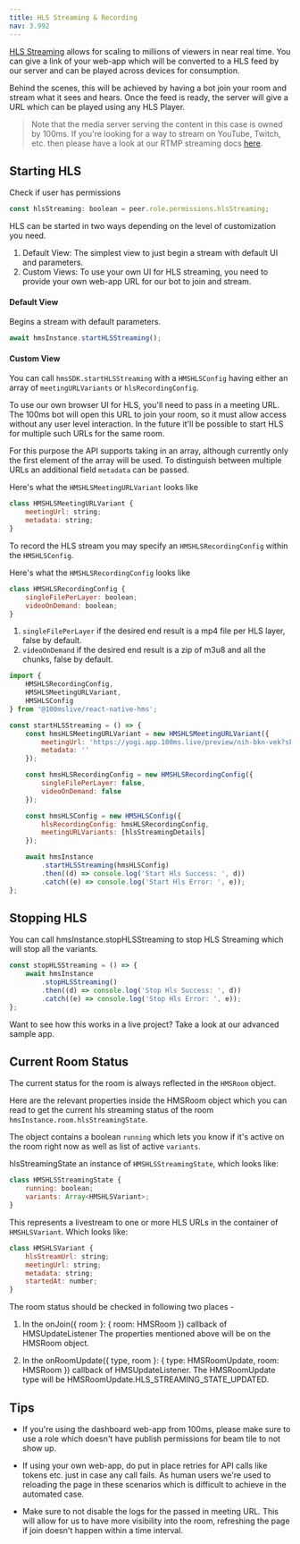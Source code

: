 ```yaml
---
title: HLS Streaming & Recording
nav: 3.992
---
```


[HLS Streaming](./../foundation/live-streaming) allows for scaling to millions of viewers in near real time. You can give a link of your web-app which will be converted to a HLS feed by our server and can be played across devices for consumption.

Behind the scenes, this will be achieved by having a bot join your room and stream what it sees and hears. Once the feed is ready, the server will give a URL which can be played using any HLS Player.

> Note that the media server serving the content in this case is owned by 100ms. If you're looking for a way to stream on YouTube, Twitch, etc. then please have a look at our RTMP streaming docs [here](recording).

## Starting HLS

Check if user has permissions

```js
const hlsStreaming: boolean = peer.role.permissions.hlsStreaming;
```

HLS can be started in two ways depending on the level of customization you need.

1. Default View: The simplest view to just begin a stream with default UI and parameters.
2. Custom Views: To use your own UI for HLS streaming, you need to provide your own web-app URL for our bot to join and stream.

#### Default View

Begins a stream with default parameters.

```js
await hmsInstance.startHLSStreaming();
```

#### Custom View

You can call `hmsSDK.startHLSStreaming` with a `HMSHLSConfig` having either an array of `meetingURLVariants` or `hlsRecordingConfig`.

To use our own browser UI for HLS, you'll need to pass in a meeting URL. The 100ms bot will open this URL to join your room, so
it must allow access without any user level interaction. In the future it'll be possible to start HLS for multiple such URLs for the same room.

For this purpose the API supports taking in an array, although currently only the first element of the array will be used. To distinguish between multiple URLs an additional field `metadata` can be passed.

Here's what the `HMSHLSMeetingURLVariant` looks like

```js
class HMSHLSMeetingURLVariant {
    meetingUrl: string;
    metadata: string;
}
```

To record the HLS stream you may specify an `HMSHLSRecordingConfig` within the `HMSHLSConfig`.

Here's what the `HMSHLSRecordingConfig` looks like

```js
class HMSHLSRecordingConfig {
    singleFilePerLayer: boolean;
    videoOnDemand: boolean;
}
```

1. `singleFilePerLayer` if the desired end result is a mp4 file per HLS layer, false by default.
2. `videoOnDemand` if the desired end result is a zip of m3u8 and all the chunks, false by default.

```js
import {
    HMSHLSRecordingConfig,
    HMSHLSMeetingURLVariant,
    HMSHLSConfig
} from '@100mslive/react-native-hms';

const startHLSStreaming = () => {
    const hmsHLSMeetingURLVariant = new HMSHLSMeetingURLVariant({
        meetingUrl: 'https://yogi.app.100ms.live/preview/nih-bkn-vek?skip_preview=true',
        metadata: ''
    });

    const hmsHLSRecordingConfig = new HMSHLSRecordingConfig({
        singleFilePerLayer: false,
        videoOnDemand: false
    });

    const hmsHLSConfig = new HMSHLSConfig({
        hlsRecordingConfig: hmsHLSRecordingConfig,
        meetingURLVariants: [hlsStreamingDetails]
    });

    await hmsInstance
        .startHLSStreaming(hmsHLSConfig)
        .then((d) => console.log('Start Hls Success: ', d))
        .catch((e) => console.log('Start Hls Error: ', e));
};
```

## Stopping HLS

You can call hmsInstance.stopHLSStreaming to stop HLS Streaming which will stop all the variants.

```js
const stopHLSStreaming = () => {
    await hmsInstance
        .stopHLSStreaming()
        .then((d) => console.log('Stop Hls Success: ', d))
        .catch((e) => console.log('Stop Hls Error: ', e));
};
```

Want to see how this works in a live project? Take a look at our advanced sample app.

## Current Room Status

The current status for the room is always reflected in the `HMSRoom` object.

Here are the relevant properties inside the HMSRoom object which you can read to get the current hls streaming status of the room `hmsInstance.room.hlsStreamingState`.

The object contains a boolean `running` which lets you know if it's active on the room right now as well as list of active `variants`.

hlsStreamingState an instance of `HMSHLSStreamingState`, which looks like:

```js
class HMSHLSStreamingState {
    running: boolean;
    variants: Array<HMSHLSVariant>;
}
```

This represents a livestream to one or more HLS URLs in the container of `HMSHLSVariant`. Which looks like:

```js
class HMSHLSVariant {
    hlsStreamUrl: string;
    meetingUrl: string;
    metadata: string;
    startedAt: number;
}
```

The room status should be checked in following two places -

1. In the onJoin({ room }: { room: HMSRoom }) callback of HMSUpdateListener The properties mentioned above will be on the HMSRoom object.

2. In the onRoomUpdate({ type, room }: { type: HMSRoomUpdate, room: HMSRoom }) callback of HMSUpdateListener. The HMSRoomUpdate type will be HMSRoomUpdate.HLS_STREAMING_STATE_UPDATED.

## Tips

-   If you're using the dashboard web-app from 100ms, please make sure to use a role which doesn't have publish permissions for beam tile to not show up.

-   If using your own web-app, do put in place retries for API calls like tokens etc. just in case any call fails. As human users we're used to reloading the page in these scenarios which is difficult to achieve in the automated case.

-   Make sure to not disable the logs for the passed in meeting URL. This will allow for us to have more visibility into the room, refreshing the page if join doesn't happen within a time interval.
